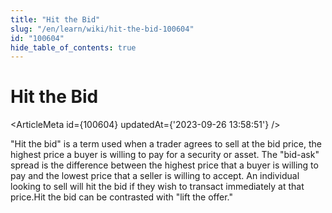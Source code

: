```yaml
---
title: "Hit the Bid"
slug: "/en/learn/wiki/hit-the-bid-100604"
id: "100604"
hide_table_of_contents: true
---
```



# Hit the Bid

<ArticleMeta id={100604} updatedAt={'2023-09-26 13:58:51'} />
<div className='border-solid border-b border-t-0 my-4 border-[var(--ifm-color-gray-300)]' />

"Hit the bid" is a term used when a trader agrees to sell at the bid price, the highest price a buyer is willing to pay for a security or asset. The "bid-ask" spread is the difference between the highest price that a buyer is willing to pay and the lowest price that a seller is willing to accept. An individual looking to sell will hit the bid if they wish to transact immediately at that price.Hit the bid can be contrasted with "lift the offer."
